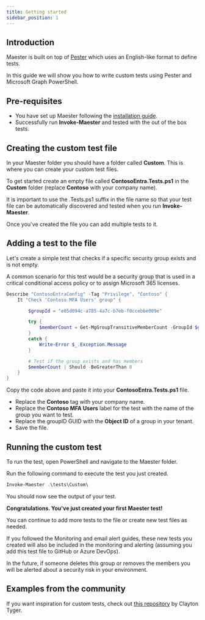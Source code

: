 ```yaml
---
title: Getting started
sidebar_position: 1
---
```


## Introduction

Maester is built on top of [Pester](https://pester.dev) which uses an English-like format to define tests.

In this guide we will show you how to write custom tests using Pester and Microsoft Graph PowerShell.

## Pre-requisites

- You have set up Maester following the [installation guide](/docs/installation).
- Successfully run **Invoke-Maester** and tested with the out of the box tests.

## Creating the custom test file

In your Maester folder you should have a folder called **Custom**. This is where you can create your custom test files.

To get started create an empty file called **ContosoEntra.Tests.ps1** in the **Custom** folder (replace **Contoso** with your company name).

It is important to use the .Tests.ps1 suffix in the file name so that your test file can be automatically discovered and tested when you run **Invoke-Maester**.

Once you've created the file you can add multiple tests to it.

## Adding a test to the file

Let's create a simple test that checks if a specific security group exists and is not empty.

A common scenario for this test would be a security group that is used in a critical conditional access policy or to assign Microsoft 365 licenses.

```powershell
Describe "ContosoEntraConfig" -Tag "Privilege", "Contoso" {
    It "Check 'Contoso MFA Users' group" {

        $groupId = "e05d094c-a785-4a7c-b7eb-f0ccebbe009e"

        try {
            $memberCount = Get-MgGroupTransitiveMemberCount -GroupId $groupId -ConsistencyLevel eventual
        }
        catch {
            Write-Error $_.Exception.Message
        }

        # Test if the group exists and has members
        $memberCount | Should -BeGreaterThan 0
    }
}
```

Copy the code above and paste it into your **ContosoEntra.Tests.ps1** file.

- Replace the **Contoso** tag with your company name.
- Replace the **Contoso MFA Users** label for the test with the name of the group you want to test.
- Replace the groupID GUID with the **Object ID** of a group in your tenant.
- Save the file.

## Running the custom test

To run the test, open PowerShell and navigate to the Maester folder.

Run the following command to execute the test you just created.

```powershell
Invoke-Maester .\tests\Custom\
```

You should now see the output of your test.

**Congratulations. You've just created your first Maester test!**

You can continue to add more tests to the file or create new test files as needed.

If you followed the Monitoring and email alert guides, these new tests you created will also be included in the monitoring and alerting (assuming you add this test file to GitHub or Azure DevOps).

In the future, if someone deletes this group or removes the members you will be alerted about a security risk in your environment.

## Examples from the community

If you want inspiration for custom tests, check out [this repository](https://devclate.github.io/Custom-Maester-Tests/) by Clayton Tyger.
